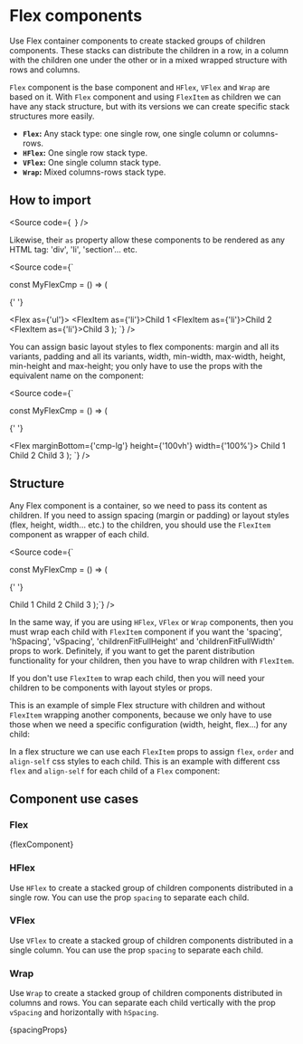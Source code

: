 


<Meta title="Components/Core/Layout/Flex/Docs" />

# Flex components

Use Flex container components to create stacked groups of children components.
These stacks can distribute the children in a row, in a column with the children
one under the other or in a mixed wrapped structure with rows and columns.

`Flex` component is the base component and `HFlex`, `VFlex` and `Wrap` are based
on it. With `Flex` component and using `FlexItem` as children we can have any
stack structure, but with its versions we can create specific stack structures more easily.

- **`Flex`:** Any stack type: one single row, one single column or columns-rows.
- **`HFlex`:** One single row stack type.
- **`VFlex`:** One single column stack type.
- **`Wrap`:** Mixed columns-rows stack type.

## How to import

<Source
  code={`
`}
/>

Likewise, their `as` property allow these components to be rendered as any HTML tag:
'div', 'li', 'section'... etc.

<Source
  code={`

const MyFlexCmp = () => (

{' '}

<Flex as={'ul'}>
  <FlexItem as={'li'}>Child 1</FlexItem>
  <FlexItem as={'li'}>Child 2</FlexItem>
  <FlexItem as={'li'}>Child 3</FlexItem>
</Flex>
); `} />

You can assign basic layout styles to flex components: margin and all its variants,
padding and all its variants, width, min-width, max-width, height, min-height
and max-height; you only have to use the props with the equivalent name on the component:

<Source
  code={`

const MyFlexCmp = () => (

{' '}

<Flex marginBottom={'cmp-lg'} height={'100vh'} width={'100%'}>
  <FlexItem>Child 1</FlexItem>
  <FlexItem>Child 2</FlexItem>
  <FlexItem>Child 3</FlexItem>
</Flex>
); `} />

## Structure

Any Flex component is a container, so we need to pass its content as children.
If you need to assign spacing (margin or padding) or layout styles (flex, height,
width... etc.) to the children, you should use the `FlexItem` component as wrapper
of each child.

<Source
  code={`

const MyFlexCmp = () => (

{' '}

<Flex>
  <FlexItem>Child 1</FlexItem>
  <FlexItem>Child 2</FlexItem>
  <FlexItem>Child 3</FlexItem>
</Flex>
);`} />

In the same way, if you are using `HFlex`, `VFlex` or `Wrap` components,
then you must wrap each child with `FlexItem` component if you want the
'spacing', 'hSpacing', 'vSpacing', 'childrenFitFullHeight' and
'childrenFitFullWidth' props to work. Definitely, if you want to get the parent
distribution functionality for your children, then you have to wrap children
with `FlexItem`.

If you don't use `FlexItem` to wrap each child, then you will need your children to be
components with layout styles or props.

This is an example of simple Flex structure with children and without `FlexItem` wrapping
another components, because we only have to use those when we need a specific configuration
(width, height, flex...) for any child:

<Canvas of={FlexStories.Base} />

In a flex structure we can use each `FlexItem` props to assign `flex`, `order`
and `align-self` css styles to each child. This is an example with different
css `flex` and `align-self` for each child of a `Flex` component:

<Canvas of={CaseFlexStories.FlexAndFlexItems} />

## Component use cases

### Flex

<Markdown>{flexComponent}</Markdown>

<Canvas of={FlexStories.Base} />

### HFlex

Use `HFlex` to create a stacked group of children components distributed
in a single row. You can use the prop `spacing` to separate each child.

<Canvas of={HFlexStories.Base} />

### VFlex

Use `VFlex` to create a stacked group of children components distributed
in a single column. You can use the prop `spacing` to separate each child.

<Canvas of={VFlexStories.Base} />

### Wrap

Use `Wrap` to create a stacked group of children components distributed
in columns and rows. You can separate each child vertically with the prop `vSpacing`
and horizontally with `hSpacing`.

<Canvas of={WrapStories.Base} />

<Markdown>{spacingProps}</Markdown>
